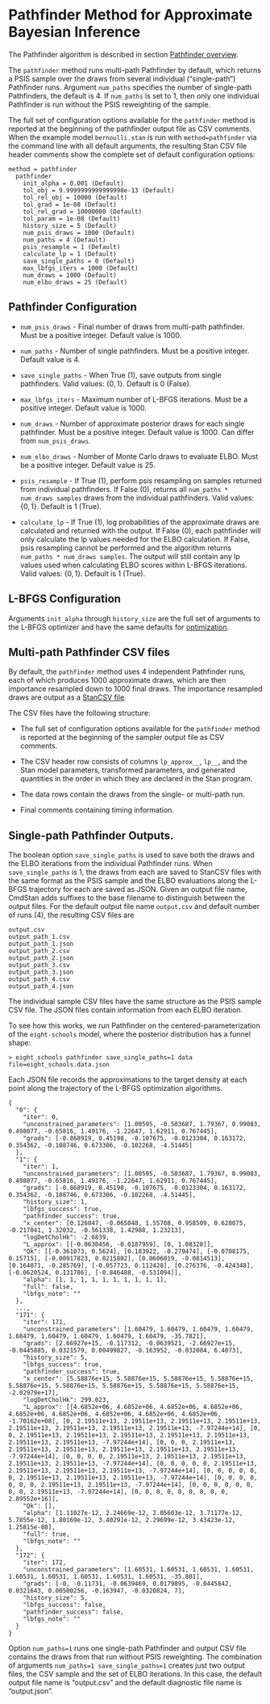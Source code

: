 # Pathfinder Method for Approximate Bayesian Inference {#pathfinder-config}

The Pathfinder algorithm is described in section [Pathfinder overview](pathfinder_intro.Rmd).

The `pathfinder` method runs multi-path Pathfinder by default,
which returns a PSIS sample over the draws from several individual ("single-path") Pathfinder runs.
Argument `num_paths` specifies the number of single-path Pathfinders, the default is $4$.
If `num_paths` is set to 1, then only one individual Pathfinder is run without the PSIS reweighting of the sample.

The full set of configuration options available for the `pathfinder` method is
reported at the beginning of the pathfinder output file as CSV comments.
When the example model `bernoulli.stan` is run with `method=pathfinder`
via the command line with all default arguments,
the resulting Stan CSV file header comments show the complete set
of default configuration options:
```
method = pathfinder
  pathfinder
    init_alpha = 0.001 (Default)
    tol_obj = 9.9999999999999998e-13 (Default)
    tol_rel_obj = 10000 (Default)
    tol_grad = 1e-08 (Default)
    tol_rel_grad = 10000000 (Default)
    tol_param = 1e-08 (Default)
    history_size = 5 (Default)
    num_psis_draws = 1000 (Default)
    num_paths = 4 (Default)
    psis_resample = 1 (Default)
    calculate_lp = 1 (Default)
    save_single_paths = 0 (Default)
    max_lbfgs_iters = 1000 (Default)
    num_draws = 1000 (Default)
    num_elbo_draws = 25 (Default)
```


## Pathfinder Configuration

- `num_psis_draws` - Final number of draws from multi-path pathfinder.
Must be a positive integer.  Default value is $1000$.

- `num_paths` - Number of single pathfinders.
Must be a positive integer.  Default value is $4$.

- `save_single_paths` - When True ($1$), save outputs from single pathfinders.
Valid values: $\{0, 1\}$. Default is $0$ (False).

- `max_lbfgs_iters` - Maximum number of L-BFGS iterations.
Must be a positive integer.  Default value is $1000$.

- `num_draws` - Number of approximate posterior draws for each single pathfinder.
Must be a positive integer.  Default value is $1000$.
Can differ from `num_psis_draws`.

- `num_elbo_draws` - Number of Monte Carlo draws to evaluate ELBO.
Must be a positive integer.  Default value is $25$.

- `psis_resample` - If True ($1$), perform psis resampling on samples returned
from individual pathfinders. If False ($0$), returns all `num_paths * num_draws samples` draws
from the individual pathfinders.
Valid values: $\{0, 1\}$. Default is $1$ (True).

- `calculate_lp` - If True ($1$), log probabilities of the approximate draws
are calculated and returned with the output. If False ($0$), each pathfinder
will only  calculate the lp values needed for the ELBO calculation.
If False, psis resampling cannot be performed and the algorithm returns
`num_paths * num_draws samples`. The output will still contain any lp values
used when calculating ELBO scores within L-BFGS iterations.
Valid values: $\{0, 1\}$. Default is $1$ (True).


## L-BFGS Configuration

Arguments `init_alpha` through `history_size` are the full set of arguments to the L-BFGS optimizer
and have the same defaults for [optimization](optimize_config.Rmd).


## Multi-path Pathfinder CSV files{#pathfinder_csv}

By default, the `pathfinder` method uses 4 independent Pathfinder runs,
each of which produces 1000 approximate draws, which are then
importance resampled down to 1000 final draws.
The importance resampled draws are output as a [StanCSV file](stan_csv_apdx.Rmd).

The CSV files have the following structure:

- The full set of configuration options available for the `pathfinder` method is
reported at the beginning of the sampler output file as CSV comments.

- The CSV header row consists of columns `lp_approx__`, `lp__`, and
the Stan model parameters, transformed parameters, and generated quantities
in the order in which they are declared in the Stan program.

- The data rows contain the draws from the single- or multi-path run.

- Final comments containing timing information.

## Single-path Pathfinder Outputs.

The boolean option `save_single_paths` is used to save both the draws and the ELBO iterations from the individual Pathfinder runs.
When `save_single_paths` is $1$, the draws from each are saved to
StanCSV files with the same format as the PSIS sample and the
ELBO evaluations along the L-BFGS trajectory for each are saved as JSON.
Given an output file name, CmdStan adds suffixes to the base filename to distinguish between the output files.
For the default output file name `output.csv` and default number of runs (4), the resulting CSV files are
```
output.csv
output_path_1.csv
output_path_1.json
output_path_2.csv
output_path_2.json
output_path_3.csv
output_path_3.json
output_path_4.csv
output_path_4.json
```

The individual sample CSV files have the same structure as the PSIS sample CSV file.
The JSON files contain information from each ELBO iteration.

To see how this works, we run Pathfinder on the centered-parameterization of the `eight-schools` model,
where the posterior distribution has a funnel shape:

```
> eight_schools pathfinder save_single_paths=1 data file=eight_schools.data.json
```

Each JSON file records the approximations to the target density
at each point along the trajectory of the L-BFGS optimization algorithms.

```
{
  "0": {
    "iter": 0,
    "unconstrained_parameters": [1.00595, -0.503687, 1.79367, 0.99083, 0.498077, -0.65816, 1.49176, -1.22647, 1.62911, 0.767445],
    "grads": [-0.868919, 0.45198, -0.107675, -0.0123304, 0.163172, 0.354362, -0.108746, 0.673306, -0.102268, -4.51445]
  },
  "1": {
    "iter": 1,
    "unconstrained_parameters": [1.00595, -0.503687, 1.79367, 0.99083, 0.498077, -0.65816, 1.49176, -1.22647, 1.62911, 0.767445],
    "grads": [-0.868919, 0.45198, -0.107675, -0.0123304, 0.163172, 0.354362, -0.108746, 0.673306, -0.102268, -4.51445],
    "history_size": 1,
    "lbfgs_success": true,
    "pathfinder_success": true,
    "x_center": [0.126047, -0.065048, 1.55708, 0.958509, 0.628075, -0.217041, 1.32032, -0.561338, 1.42988, 1.23213],
    "logDetCholHk": -2.6839,
    "L_approx": [[-0.0630456, -0.0187959], [0, 1.08328]],
    "Qk": [[-0.361073, 0.5624], [0.183922, -0.279474], [-0.0708175, 0.15715], [-0.00917823, 0.0215802], [0.0606019, -0.0814513], [0.164071, -0.285769], [-0.057723, 0.112428], [0.276376, -0.424348], [-0.0620524, 0.131786], [-0.846488, -0.531094]],
    "alpha": [1, 1, 1, 1, 1, 1, 1, 1, 1, 1],
    "full": false,
    "lbfgs_note": ""
  },
  ...,
  "171": {
    "iter": 171,
    "unconstrained_parameters": [1.60479, 1.60479, 1.60479, 1.60479, 1.60479, 1.60479, 1.60479, 1.60479, 1.60479, -35.7821],
    "grads": [2.66927e+15, -0.117312, -0.0639521, -2.66927e+15, -0.0445885, 0.0321579, 0.00499827, -0.163952, -0.032084, 6.4073],
    "history_size": 5,
    "lbfgs_success": true,
    "pathfinder_success": true,
    "x_center": [5.58876e+15, 5.58876e+15, 5.58876e+15, 5.58876e+15, 5.58876e+15, 5.58876e+15, 5.58876e+15, 5.58876e+15, 5.58876e+15, -2.02979e+17],
    "logDetCholHk": 299.023,
    "L_approx": [[4.6852e+06, 4.6852e+06, 4.6852e+06, 4.6852e+06, 4.6852e+06, 4.6852e+06, 4.6852e+06, 4.6852e+06, 4.6852e+06, -1.70162e+08], [0, 2.19511e+13, 2.19511e+13, 2.19511e+13, 2.19511e+13, 2.19511e+13, 2.19511e+13, 2.19511e+13, 2.19511e+13, -7.97244e+14], [0, 0, 2.19511e+13, 2.19511e+13, 2.19511e+13, 2.19511e+13, 2.19511e+13, 2.19511e+13, 2.19511e+13, -7.97244e+14], [0, 0, 0, 2.19511e+13, 2.19511e+13, 2.19511e+13, 2.19511e+13, 2.19511e+13, 2.19511e+13, -7.97244e+14], [0, 0, 0, 0, 2.19511e+13, 2.19511e+13, 2.19511e+13, 2.19511e+13, 2.19511e+13, -7.97244e+14], [0, 0, 0, 0, 0, 2.19511e+13, 2.19511e+13, 2.19511e+13, 2.19511e+13, -7.97244e+14], [0, 0, 0, 0, 0, 0, 2.19511e+13, 2.19511e+13, 2.19511e+13, -7.97244e+14], [0, 0, 0, 0, 0, 0, 0, 2.19511e+13, 2.19511e+13, -7.97244e+14], [0, 0, 0, 0, 0, 0, 0, 0, 2.19511e+13, -7.97244e+14], [0, 0, 0, 0, 0, 0, 0, 0, 0, 2.89552e+16]],
    "Qk": [],
    "alpha": [1.11027e-12, 2.24669e-12, 2.05603e-12, 3.71177e-12, 5.7855e-12, 1.80169e-12, 3.40291e-12, 2.29699e-12, 3.43423e-12, 1.25815e-08],
    "full": true,
    "lbfgs_note": ""
  },
  "172": {
    "iter": 172,
    "unconstrained_parameters": [1.60531, 1.60531, 1.60531, 1.60531, 1.60531, 1.60531, 1.60531, 1.60531, 1.60531, -35.801],
    "grads": [-0, -0.11731, -0.0639469, 0.0179895, -0.0445842, 0.0321643, 0.00500256, -0.163947, -0.0320824, 7],
    "history_size": 5,
    "lbfgs_success": false,
    "pathfinder_success": false,
    "lbfgs_note": ""
  }
}
```

Option `num_paths=1` runs one single-path Pathfinder and output CSV file contains the draws from that run without PSIS reweighting.
The combination of arguments `num_paths=1 save_single_paths=1` creates just two output files,
the CSV sample and the set of ELBO iterations.
In this case, the default output file name is "output.csv" and the default diagnostic file name is "output.json".
